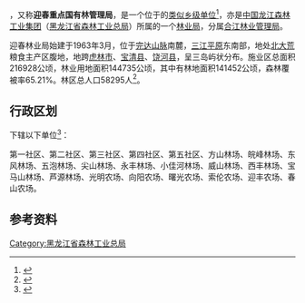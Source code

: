 {{中国乡级行政区|23/03/81/401/000
|行政区全称           = {{PAGENAMEBASE}}
|上级行政区           = [[中国龙江森林工业集团|中国龙江森林工业集团]]<br>[[黑龙江省森林工业总局|黑龙江省森林工业总局]][[合江林业管理局|合江林业管理局]]
|政府驻地             = [[虎林市|虎林市]][[迎春镇_(虎林市)|迎春镇]]
}}

'''{{PAGENAMEBASE}}'''，又称'''迎春重点国有林管理局'''，是一个位于{{PRC admin/fullname|23/03/81/401/000|3}}的[[类似乡级单位|类似乡级单位]]<ref>{{PRC admin/ref sgc|{{PRC admin/parent|23/03/81/401/000}}}}</ref>，亦是[[中国龙江森林工业集团|中国龙江森林工业集团]]（[[黑龙江省森林工业总局|黑龙江省森林工业总局]]）所属的一个[[林业局|林业局]]，分属[[合江林业管理局|合江林业管理局]]。

迎春林业局始建于1963年3月，位于[[完达山脉|完达山脉]]南麓，[[三江平原|三江平原]]东南部，地处[[北大荒|北大荒]]粮食主产区腹地，地跨[[虎林市|虎林市]]、[[宝清县|宝清县]]、[[饶河县|饶河县]]，呈三岛屿状分布。施业区总面积216928公顷，林业用地面积144735公顷，其中有林地面积141452公顷，森林覆被率65.21%。林区总人口58295人<ref>{{cite web |title=迎春林业局改革发展转型规划 |url=http://www.ljforest.gov.cn/zw/lqzw/hljsshjlq_139/hljsyclyj/fzgh_1899/201711/t20171128_44128.htm |website=中国龙江森林工业集团}}</ref>。

== 行政区划 ==
{{PAGENAMEBASE}}下辖以下单位<ref>{{PRC admin/ref sgc|23/03/81/401/000}}</ref>：

第一社区、第二社区、第三社区、第四社区、第五社区、方山林场、皖峰林场、东风林场、五泡林场、尖山林场、永丰林场、小佳河林场、威山林场、西丰林场、宝马山林场、芦源林场、光明农场、向阳农场、曙光农场、索伦农场、迎丰农场、春山农场。

== 参考资料 ==
{{reflist}}

{{黑龙江行政区划小作品}}
{{PRC admin/navcat|23/03/81/401/000}}
{{中华人民共和国林业区划|龙}}

[[Category:黑龙江省森林工业总局|Category:黑龙江省森林工业总局]]